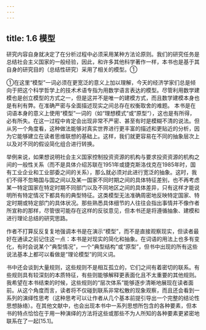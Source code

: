 ```yaml
---
---
---
```

title: 1.6 模型
---



研究内容自身就决定了在分析过程中必须采用某种方法论原则。我们的研究任务是总结社会主义国家的一般经验，因此，和许多其他科学著作一样，本书也是基于其自身的研究目的（总结性研究）采用了相关的模型。①

①在这里“模型”一词必须在更宽泛的意义上加以理解，今天的经济学家们总是倾向于把这个科学哲学上的技术术语专指为用数学语言表达的模型。尽管利用数学建模也是创立模型的方式之一，但是这并不是唯一的建模方式，而且数学建模本身也是有利有弊。在准确严密与全面描述现实之间总存在权衡取舍的难题。
本书是在词语本身的意义上使用“模型”一词的（如“理想模式“或”原型“），这也是有所得，必有所失。在这一过程中肯定会出现非常不严密、甚至有时是模糊不清的说法。但从另一个角度看，这种做法能够对真实世界进行更丰富的描述和更贴近的分析，因为它能够建立在读者思维联想的基础上。这样，我们就更容易在不同的抽象层次上以及对不同的假设简化组合进行转换。

举例来说，如果想说明社会主义国家控制投资资源的机构与要求投资资源的机构之间的一般性关系（而不是具体介绍苏联在1951年或捷克斯洛伐克在1985年时，国有工业企业和工业部委之间的关系），那么就必须对此进行宽泛的抽象。这时，我们不得不忽略国与国之间以及某一国家不同时期之间的具体特征差别，也不再考虑某一特定国家在特定时期不同部门以及不同地区之间的具体差异，只有这样才能说明所有特定情况下都具有的典型特征。这类模型无法准确周密地反映特定国家、特定时期或特定部门的具体状况。那些熟悉具体细节的人往往会指出事情并不像作者所宣称的那样，尽管很可能存在这样的反驳意见，但本书还是将遵循抽象、建模和进行理论总结的研究思路。

作者不打算反反复复地强调本书是在演示“模型”，而不是直接观察现实，但读者最好在通读之前记住这一点：本书是对现实的简化和抽象。在词语的用法上也多有变化，有时会说某个“典型情况”，一个“典型结构”或“原型”，但书中出现的所有这些说法基本上都可以看做是“理论模型”的同义词。

书中还会谈到大量规则，这些规则不是相互孤立的，它们之间有着密切的联系。有些规则具有较深刻的本质特征，有些则能够解释更表面化且不太重要的其他规则。我希望在本书结束的时候，这些规则的“层次体系”能够逐步清晰地展现在读者面前。从这个角度而言，读者将不仅碰到联系非常松散的现象观察，而且还会看到一系列的演绎性思考（这种思考可以让作者从几个基本前提引导出一个完整的结论性思想脉络）。在其他文献中，也会出现本书中一系列思想所包含的各种要素，但本书的特点恰恰在于用一种演绎的方法将这些或那些不为人所知的各种要素更紧密地联系在了一起[15.1]。